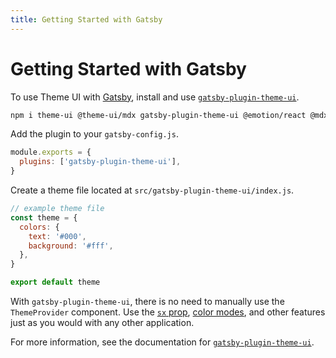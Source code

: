 ```yaml
---
title: Getting Started with Gatsby
---
```


# Getting Started with Gatsby

To use Theme UI with [Gatsby][], install and use
[`gatsby-plugin-theme-ui`](/packages/gatsby-plugin).

```sh
npm i theme-ui @theme-ui/mdx gatsby-plugin-theme-ui @emotion/react @mdx-js/react
```

Add the plugin to your `gatsby-config.js`.

```js
module.exports = {
  plugins: ['gatsby-plugin-theme-ui'],
}
```

Create a theme file located at `src/gatsby-plugin-theme-ui/index.js`.

```js
// example theme file
const theme = {
  colors: {
    text: '#000',
    background: '#fff',
  },
}

export default theme
```

With `gatsby-plugin-theme-ui`, there is no need to manually use the
`ThemeProvider` component. Use the [`sx` prop](/sx-prop),
[color modes](/color-modes), and other features just as you would with any other
application.

For more information, see the documentation for
[`gatsby-plugin-theme-ui`](/packages/gatsby-plugin).

[gatsby]: https://www.gatsbyjs.com

